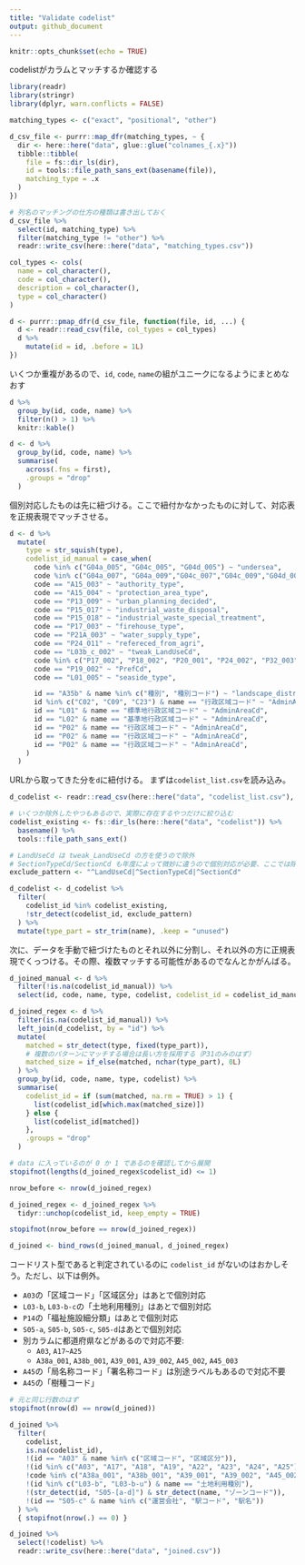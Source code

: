 ```yaml
---
title: "Validate codelist"
output: github_document
---
```


```r
knitr::opts_chunk$set(echo = TRUE)
```

codelistがカラムとマッチするか確認する

```r
library(readr)
library(stringr)
library(dplyr, warn.conflicts = FALSE)

matching_types <- c("exact", "positional", "other")

d_csv_file <- purrr::map_dfr(matching_types, ~ {
  dir <- here::here("data", glue::glue("colnames_{.x}"))
  tibble::tibble(
    file = fs::dir_ls(dir),
    id = tools::file_path_sans_ext(basename(file)),
    matching_type = .x
  )
})

# 列名のマッチングの仕方の種類は書き出しておく
d_csv_file %>% 
  select(id, matching_type) %>% 
  filter(matching_type != "other") %>% 
  readr::write_csv(here::here("data", "matching_types.csv"))

col_types <- cols(
  name = col_character(),
  code = col_character(),
  description = col_character(),
  type = col_character()
)

d <- purrr::pmap_dfr(d_csv_file, function(file, id, ...) {
  d <- readr::read_csv(file, col_types = col_types)
  d %>% 
    mutate(id = id, .before = 1L)
})
```

いくつか重複があるので、`id`, `code`, `name`の組がユニークになるようにまとめなおす

```r
d %>%
  group_by(id, code, name) %>%
  filter(n() > 1) %>%
  knitr::kable()

d <- d %>% 
  group_by(id, code, name) %>% 
  summarise(
    across(.fns = first),
    .groups = "drop"
  )
```

個別対応したものは先に紐づける。ここで紐付かなかったものに対して、対応表を正規表現でマッチさせる。

```r
d <- d %>%
  mutate(
    type = str_squish(type),
    codelist_id_manual = case_when(
      code %in% c("G04a_005", "G04c_005", "G04d_005") ~ "undersea",
      code %in% c("G04a_007", "G04a_009","G04c_007","G04c_009","G04d_007","G04d_009") ~ "direction",
      code == "A15_003" ~ "authority_type",
      code == "A15_004" ~ "protection_area_type",
      code == "P13_009" ~ "urban_planning_decided",
      code == "P15_017" ~ "industrial_waste_disposal",
      code == "P15_018" ~ "industrial_waste_special_treatment",
      code == "P17_003" ~ "firehouse_type",
      code == "P21A_003" ~ "water_supply_type",
      code == "P24_011" ~ "refereced_from_agri",
      code == "L03b_c_002" ~ "tweak_LandUseCd",
      code %in% c("P17_002", "P18_002", "P20_001", "P24_002", "P32_003") ~ "AdminAreaCd",
      code == "P19_002" ~ "PrefCd",
      code == "L01_005" ~ "seaside_type",

      id == "A35b" & name %in% c("種別", "種別コード") ~ "landscape_district_type",
      id %in% c("C02", "C09", "C23") & name == "行政区域コード" ~ "AdminAreaCd",
      id == "L01" & name == "標準地行政区域コード" ~ "AdminAreaCd",
      id == "L02" & name == "基準地行政区域コード" ~ "AdminAreaCd",
      id == "P02" & name == "行政区域コード" ~ "AdminAreaCd",
      id == "P02" & name == "行政区域コード" ~ "AdminAreaCd",
      id == "P02" & name == "行政区域コード" ~ "AdminAreaCd",
    )
  )
```


URLから取ってきた分を`d`に紐付ける。
まずは`codelist_list.csv`を読み込み。

```r
d_codelist <- readr::read_csv(here::here("data", "codelist_list.csv"), col_types = "ccc")

# いくつか除外したやつもあるので、実際に存在するやつだけに絞り込む
codelist_existing <- fs::dir_ls(here::here("data", "codelist")) %>% 
  basename() %>% 
  tools::file_path_sans_ext()

# LandUseCd は tweak_LandUseCd の方を使うので除外
# SectionTypeCd/SectionCd も年度によって微妙に違うので個別対応が必要、ここでは除外する
exclude_pattern <- "^LandUseCd|^SectionTypeCd|^SectionCd"

d_codelist <- d_codelist %>% 
  filter(
    codelist_id %in% codelist_existing,
    !str_detect(codelist_id, exclude_pattern)
  ) %>% 
  mutate(type_part = str_trim(name), .keep = "unused")
```

次に、データを手動で紐づけたものとそれ以外に分割し、それ以外の方に正規表現でくっつける。その際、複数マッチする可能性があるのでなんとかがんばる。

```r
d_joined_manual <- d %>% 
  filter(!is.na(codelist_id_manual)) %>% 
  select(id, code, name, type, codelist, codelist_id = codelist_id_manual)

d_joined_regex <- d %>% 
  filter(is.na(codelist_id_manual)) %>% 
  left_join(d_codelist, by = "id") %>% 
  mutate(
    matched = str_detect(type, fixed(type_part)),
    # 複数のパターンにマッチする場合は長い方を採用する（P31のみのはず）
    matched_size = if_else(matched, nchar(type_part), 0L)
  ) %>% 
  group_by(id, code, name, type, codelist) %>% 
  summarise(
    codelist_id = if (sum(matched, na.rm = TRUE) > 1) {
      list(codelist_id[which.max(matched_size)])
    } else {
      list(codelist_id[matched])
    },
    .groups = "drop"
  )

# data に入っているのが 0 か 1 であるのを確認してから展開
stopifnot(lengths(d_joined_regex$codelist_id) <= 1)

nrow_before <- nrow(d_joined_regex)

d_joined_regex <- d_joined_regex %>%
  tidyr::unchop(codelist_id, keep_empty = TRUE)

stopifnot(nrow_before == nrow(d_joined_regex))

d_joined <- bind_rows(d_joined_manual, d_joined_regex)
```


コードリスト型であると判定されているのに `codelist_id` がないのはおかしそう。ただし、以下は例外。

* `A03`の「区域コード」「区域区分」はあとで個別対応
* `L03-b`, `L03-b-c`の「土地利用種別」はあとで個別対応
* `P14`の「福祉施設細分類」はあとで個別対応
* `S05-a`, `S05-b`, `S05-c`, `S05-d`はあとで個別対応
* 別カラムに都道府県などがあるので対応不要: 
    * `A03`, `A17~A25`
    * `A38a_001`, `A38b_001`, `A39_001`, `A39_002`, `A45_002`, `A45_003`
* `A45`の「局名称コード」「署名称コード」は別途ラベルもあるので対応不要
* `A45`の「樹種コード」

```r
# 元と同じ行数のはず
stopifnot(nrow(d) == nrow(d_joined))

d_joined %>%
  filter(
    codelist,
    is.na(codelist_id),
    !(id == "A03" & name %in% c("区域コード", "区域区分")),
    !(id %in% c("A03", "A17", "A18", "A19", "A22", "A23", "A24", "A25") & name == "行政区域コード"),
    !code %in% c("A38a_001", "A38b_001", "A39_001", "A39_002", "A45_002", "A45_003", "A45_008", "A45_009", "A45_015", "A45_018", "A45_021", "L05_005", "P14_006"),
    !(id %in% c("L03-b", "L03-b-u") & name == "土地利用種別"),
    !(str_detect(id, "S05-[a-d]") & str_detect(name, "ゾーンコード")),
    !(id == "S05-c" & name %in% c("運営会社", "駅コード", "駅名"))
  ) %>%
  { stopifnot(nrow(.) == 0) }

d_joined %>% 
  select(!codelist) %>% 
  readr::write_csv(here::here("data", "joined.csv"))
```



